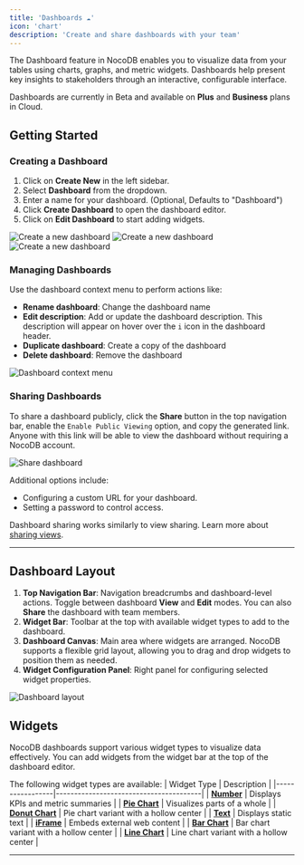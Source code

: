 ```yaml
---
title: 'Dashboards ☁'
icon: 'chart'
description: 'Create and share dashboards with your team'
---
```


The Dashboard feature in NocoDB enables you to visualize data from your tables using charts, graphs, and metric widgets. Dashboards help present key insights to stakeholders through an interactive, configurable interface.

<Callout type="info">Dashboards are currently in Beta and available on **Plus** and **Business** plans in Cloud.</Callout>

## Getting Started

### Creating a Dashboard

1. Click on **Create New** in the left sidebar.
2. Select **Dashboard** from the dropdown.
3. Enter a name for your dashboard. (Optional, Defaults to "Dashboard")
4. Click **Create Dashboard** to open the dashboard editor.
5. Click on **Edit Dashboard** to start adding widgets.

![Create a new dashboard](/img/v2/dashboards/create-dashboard-1.png)
![Create a new dashboard](/img/v2/dashboards/create-dashboard-2.png)
![Create a new dashboard](/img/v2/dashboards/create-dashboard-3.png)


### Managing Dashboards

Use the dashboard context menu to perform actions like:

- **Rename dashboard**: Change the dashboard name
- **Edit description**: Add or update the dashboard description. This description will appear on hover over the `i` icon in the dashboard header.
- **Duplicate dashboard**: Create a copy of the dashboard
- **Delete dashboard**: Remove the dashboard

![Dashboard context menu](/img/v2/dashboards/dashboard-context-menu.png)

### Sharing Dashboards

To share a dashboard publicly, click the **Share** button in the top navigation bar, enable the `Enable Public Viewing` option, and copy the generated link. Anyone with this link will be able to view the dashboard without requiring a NocoDB account.

![Share dashboard](/img/v2/dashboards/share-dashboard.png)

Additional options include:

* Configuring a custom URL for your dashboard.
* Setting a password to control access.

Dashboard sharing works similarly to view sharing. Learn more about [sharing views](/docs/product-docs/views/share-view).

---

## Dashboard Layout

1. **Top Navigation Bar**: Navigation breadcrumbs and dashboard-level actions. Toggle between dashboard **View** and **Edit** modes. You can also **Share** the dashboard with team members.
2. **Widget Bar**: Toolbar at the top with available widget types to add to the dashboard.
3. **Dashboard Canvas**: Main area where widgets are arranged. NocoDB supports a flexible grid layout, allowing you to drag and drop widgets to position them as needed.
4. **Widget Configuration Panel**: Right panel for configuring selected widget properties.

![Dashboard layout](/img/v2/dashboards/dashboard-layout.png)

## Widgets
NocoDB dashboards support various widget types to visualize data effectively. You can add widgets from the widget bar at the top of the dashboard editor.

The following widget types are available:
| Widget Type     | Description                            |
|-----------------|----------------------------------------|
| **[Number](/docs/product-docs/dashboards/widgets/number)**      | Displays KPIs and metric summaries     |
| **[Pie Chart](/docs/product-docs/dashboards/widgets/pie-chart)**   | Visualizes parts of a whole            |
| **[Donut Chart](/docs/product-docs/dashboards/widgets/donut-chart)** | Pie chart variant with a hollow center |
| **[Text](/docs/product-docs/dashboards/widgets/text)**        | Displays static text     |
| **[iFrame](/docs/product-docs/dashboards/widgets/iframe)**      | Embeds external web content            |
| **[Bar Chart](/docs/product-docs/dashboards/widgets/bar-chart)** | Bar chart variant with a hollow center |
| **[Line Chart](/docs/product-docs/dashboards/widgets/line-chart)** | Line chart variant with a hollow center |

---